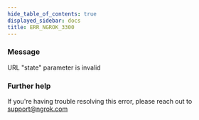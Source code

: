 ```yaml
---
hide_table_of_contents: true
displayed_sidebar: docs
title: ERR_NGROK_3300
---
```


### Message

URL "state" parameter is invalid

### Further help

If you're having trouble resolving this error, please reach out to [support@ngrok.com](mailto:support@ngrok.com?subject=Help%20with%20ERR_NGROK_3300)
